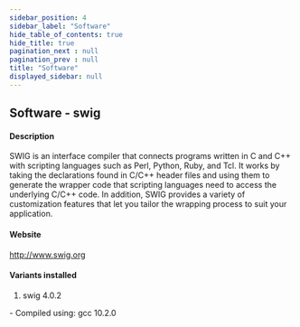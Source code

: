 ```yaml
---
sidebar_position: 4
sidebar_label: "Software"
hide_table_of_contents: true
hide_title: true
pagination_next : null
pagination_prev : null
title: "Software"
displayed_sidebar: null
---
```


## Software - swig


#### Description
SWIG is an interface compiler that connects programs written in C and C++ with scripting languages such as Perl, Python, Ruby, and Tcl. It works by taking the declarations found in C/C++ header files and using them to generate the wrapper code that scripting languages need to access the underlying C/C++ code. In addition, SWIG provides a variety of customization features that let you tailor the wrapping process to suit your application.

#### Website
http://www.swig.org

#### Variants installed
1. swig 4.0.2
<div class="ul-circle">
    - Compiled using: gcc 10.2.0
</div>

